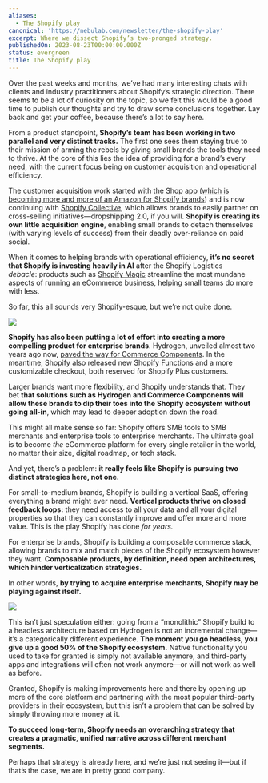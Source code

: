 ```yaml
---
aliases:
  - The Shopify play
canonical: 'https://nebulab.com/newsletter/the-shopify-play'
excerpt: Where we dissect Shopify’s two-pronged strategy.
publishedOn: 2023-08-23T00:00:00.000Z
status: evergreen
title: The Shopify play
---
```

Over the past weeks and months, we’ve had many interesting chats with clients and industry practitioners about Shopify’s strategic direction. There seems to be a lot of curiosity on the topic, so we felt this would be a good time to publish our thoughts and try to draw some conclusions together. Lay back and get your coffee, because there’s a lot to say here.

From a product standpoint, **Shopify’s team has been working in two parallel and very distinct tracks.** The first one sees them staying true to their mission of arming the rebels by giving small brands the tools they need to thrive. At the core of this lies the idea of providing for a brand’s every need, with the current focus being on customer acquisition and operational efficiency.

The customer acquisition work started with the Shop app ([which is becoming more and more of an Amazon for Shopify brands](https://techcrunch.com/2023/06/02/shopifys-shop-app-introduces-a-new-shop-cash-rewards-program/?guccounter=1&guce_referrer=aHR0cHM6Ly93d3cuZ29vZ2xlLmNvbS8&guce_referrer_sig=AQAAAE6uXV4eW_JNpFqMjvCl_swFLRFj1bk9LXAxzyRXNTU4DxuOozPH6rsKNBDqXmsS7GUM9hHnodsxEsGL3oKAgClT5vFG7lM9H8dF7XtmiBjbqKcwVggBmF0IWQyTm-uD7Ee4Ww3rQFr_Pi5airfL4E7Zck8uOvSnQQhyCEouKY4y)) and is now continuing with [Shopify Collective](https://www.businessinsider.com/drake-shopify-collab-virtual-mansion-stocked-with-merch-2023-8?r=US&IR=T), which allows brands to easily partner on cross-selling initiatives—dropshipping 2.0, if you will. **Shopify is creating its own little acquisition engine**, enabling small brands to detach themselves (with varying levels of success) from their deadly over-reliance on paid social.

When it comes to helping brands with operational efficiency, **it’s no secret that Shopify is investing heavily in AI** after the Shopify Logistics _debacle_: products such as [Shopify Magic](https://www.shopify.com/magic) streamline the most mundane aspects of running an eCommerce business, helping small teams do more with less.

So far, this all sounds very Shopify-esque, but we’re not quite done.

![](https://mcusercontent.com/679f4835b2683d59bc5762ec3/images/0816fb44-ef0e-da21-9d1c-a45a63ebc10a.png)

**Shopify has also been putting a lot of effort into creating a more compelling product for enterprise brands**. Hydrogen, unveiled almost two years ago now, [paved the way for Commerce Components](https://news.shopify.com/shopify-enters-its-next-era-of-growth-redefining-enterprise-retail-introducing-commerce-components-by-shopify). In the meantime, Shopify also released new Shopify Functions and a more customizable checkout, both reserved for Shopify Plus customers.

Larger brands want more flexibility, and Shopify understands that. They bet **that solutions such as Hydrogen and Commerce Components will allow these brands to dip their toes into the Shopify ecosystem without going all-in**, which may lead to deeper adoption down the road.

This might all make sense so far: Shopify offers SMB tools to SMB merchants and enterprise tools to enterprise merchants. The ultimate goal is to become _the_ eCommerce platform for every single retailer in the world, no matter their size, digital roadmap, or tech stack.

And yet, there’s a problem: **it really feels like Shopify is pursuing two distinct strategies here, not one.**

For small-to-medium brands, Shopify is building a vertical SaaS, offering everything a brand might ever need. **Vertical products thrive on closed feedback loops:** they need access to all your data and all your digital properties so that they can constantly improve and offer more and more value. This is the play Shopify has done _for years._

For enterprise brands, Shopify is building a composable commerce stack, allowing brands to mix and match pieces of the Shopify ecosystem however they want. **Composable products, by definition, need open architectures, which hinder verticalization strategies.**

In other words, **by trying to acquire enterprise merchants, Shopify may be playing against itself.**

![](https://mcusercontent.com/679f4835b2683d59bc5762ec3/images/6bcf7891-edf1-1ae4-f113-b6eee52797e8.png)

This isn’t just speculation either: going from a “monolithic” Shopify build to a headless architecture based on Hydrogen is not an incremental change—it’s a categorically different experience. **The moment you go headless, you give up a good 50% of the Shopify ecosystem.** Native functionality you used to take for granted is simply not available anymore, and third-party apps and integrations will often not work anymore—or will not work as well as before.

Granted, Shopify is making improvements here and there by opening up more of the core platform and partnering with the most popular third-party providers in their ecosystem, but this isn’t a problem that can be solved by simply throwing more money at it.

**To succeed long-term, Shopify needs an overarching strategy that creates a pragmatic, unified narrative across different merchant segments.**

Perhaps that strategy is already here, and we’re just not seeing it—but if that’s the case, we are in pretty good company.
